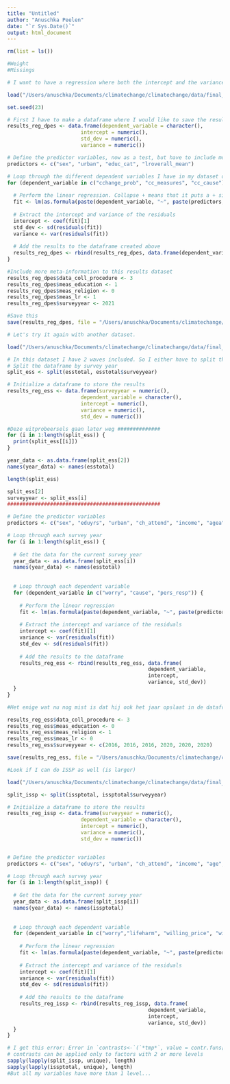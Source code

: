 ```yaml
---
title: "Untitled"
author: "Anuschka Peelen"
date: "`r Sys.Date()`"
output: html_document
---
```

```r
rm(list = ls())

```


```r
#Weight
#Missings 
```

```r
# I want to have a regression where both the intercept and the variance are also stored in some list/df. 

load("/Users/anuschka/Documents/climatechange/climatechange/data/final_data/dpes2021sel.RData")

set.seed(23)

# First I have to make a dataframe where I would like to save the results of the regression. From the regression, I want to keep the intercept and the variance. In the end, I want to have way more information in that dataset that I want to use for my meta-regression, but I think I should not already include that here. 
results_reg_dpes <- data.frame(dependent_variable = character(),
                        intercept = numeric(),
                        std_dev = numeric(), 
                        variance = numeric())

# Define the predictor variables, now as a test, but have to include more predictor variables. And could I maybe store in the results dataframe how many predictors I have used? 
predictors <- c("sex", "urban", "educ_cat", "lroverall_mean")

# Loop through the different dependent variables I have in my dataset of NKO, and then perform a linear regression on each of these dep vars by the predictors I have defined above. 
for (dependent_variable in c("cchange_prob", "cc_measures", "cc_cause")) {
  
  # Perform the linear regression. Collapse + means that it puts a + sign between each of the predictors (as a normal regression would look like)
  fit <- lm(as.formula(paste(dependent_variable, "~", paste(predictors, collapse = " + "))), data = dpes2021sel)
  
  # Extract the intercept and variance of the residuals
  intercept <- coef(fit)[1]
  std_dev <- sd(residuals(fit))
  variance <- var(residuals(fit))
  
  # Add the results to the dataframe created above
  results_reg_dpes <- rbind(results_reg_dpes, data.frame(dependent_variable, intercept, std_dev, variance))
}

#Include more meta-information to this results dataset
results_reg_dpes$data_coll_procedure <- 3 
results_reg_dpes$meas_education <- 1 
results_reg_dpes$meas_religion <- 0
results_reg_dpes$meas_lr <- 1 
results_reg_dpes$surveyyear <- 2021

#Save this 
save(results_reg_dpes, file = "/Users/anuschka/Documents/climatechange/climatechange/data/meta_analysis/results_reg_dpes.RData")

# Let's try it again with another dataset. 

load("/Users/anuschka/Documents/climatechange/climatechange/data/final_data/esstotal.RData")

# In this dataset I have 2 waves included. So I either have to split this by year, or run it seperately per dataset.
# Split the dataframe by survey year
split_ess <- split(esstotal, esstotal$surveyyear)

# Initialize a dataframe to store the results
results_reg_ess <- data.frame(surveyyear = numeric(),
                        dependent_variable = character(),
                        intercept = numeric(),
                        variance = numeric(), 
                        std_dev = numeric())

#Deze uitprobeersels gaan later weg ##############
for (i in 1:length(split_ess)) {
  print(split_ess[[i]])
}

year_data <- as.data.frame(split_ess[2])
names(year_data) <- names(esstotal)

length(split_ess)

split_ess[2]
surveyyear <- split_ess[i]
##################################################

# Define the predictor variables
predictors <- c("sex", "eduyrs", "urban", "ch_attend", "income", "agea", "lrscale")

# Loop through each survey year
for (i in 1:length(split_ess)) {
  
  # Get the data for the current survey year
  year_data <- as.data.frame(split_ess[i])
  names(year_data) <- names(esstotal)
  
  
  # Loop through each dependent variable
  for (dependent_variable in c("worry", "cause", "pers_resp")) {
  
    # Perform the linear regression
    fit <- lm(as.formula(paste(dependent_variable, "~", paste(predictors, collapse = " + "))), data = year_data)
  
    # Extract the intercept and variance of the residuals
    intercept <- coef(fit)[1]
    variance <- var(residuals(fit))
    std_dev <- sd(residuals(fit))
  
    # Add the results to the dataframe
    results_reg_ess <- rbind(results_reg_ess, data.frame(
                                              dependent_variable, 
                                              intercept, 
                                              variance, std_dev))
  }
}

#Het enige wat nu nog mist is dat hij ook het jaar opslaat in de dataframe

results_reg_ess$data_coll_procedure <- 3 
results_reg_ess$meas_education <- 0
results_reg_ess$meas_religion <- 1
results_reg_ess$meas_lr <- 0
results_reg_ess$surveyyear <- c(2016, 2016, 2016, 2020, 2020, 2020)

save(results_reg_ess, file = "/Users/anuschka/Documents/climatechange/climatechange/data/meta_analysis/results_reg_ess.RData")

#Look if I can do ISSP as well (is larger)

load("/Users/anuschka/Documents/climatechange/climatechange/data/final_data/issptotal.RData")

split_issp <- split(issptotal, issptotal$surveyyear)

# Initialize a dataframe to store the results
results_reg_issp <- data.frame(surveyyear = numeric(),
                        dependent_variable = character(),
                        intercept = numeric(),
                        variance = numeric(), 
                        std_dev = numeric())


# Define the predictor variables
predictors <- c("sex", "eduyrs", "urban", "ch_attend", "income", "age", "lrscale")

# Loop through each survey year
for (i in 1:length(split_issp)) {
  
  # Get the data for the current survey year
  year_data <- as.data.frame(split_issp[i])
  names(year_data) <- names(issptotal)
  
  
  # Loop through each dependent variable
  for (dependent_variable in c("worry","lifeharm", "willing_price", "willing_tax", "willing_living", "do_right", "progharm", "econprotect", "people_decide", "bus_decide", "exag", "moreimp", "othersame", "country_effort", "growharm")) {
  
    # Perform the linear regression
    fit <- lm(as.formula(paste(dependent_variable, "~", paste(predictors, collapse = " + "))), data = year_data)
  
    # Extract the intercept and variance of the residuals
    intercept <- coef(fit)[1]
    variance <- var(residuals(fit))
    std_dev <- sd(residuals(fit))
  
    # Add the results to the dataframe
    results_reg_issp <- rbind(results_reg_issp, data.frame(
                                              dependent_variable, 
                                              intercept, 
                                              variance, std_dev))
  }
}

# I get this error: Error in `contrasts<-`(`*tmp*`, value = contr.funs[1 + isOF[nn]]) : 
# contrasts can be applied only to factors with 2 or more levels
sapply(lapply(split_issp, unique), length)
sapply(lapply(issptotal, unique), length)
#But all my variables have more than 1 level...

```

